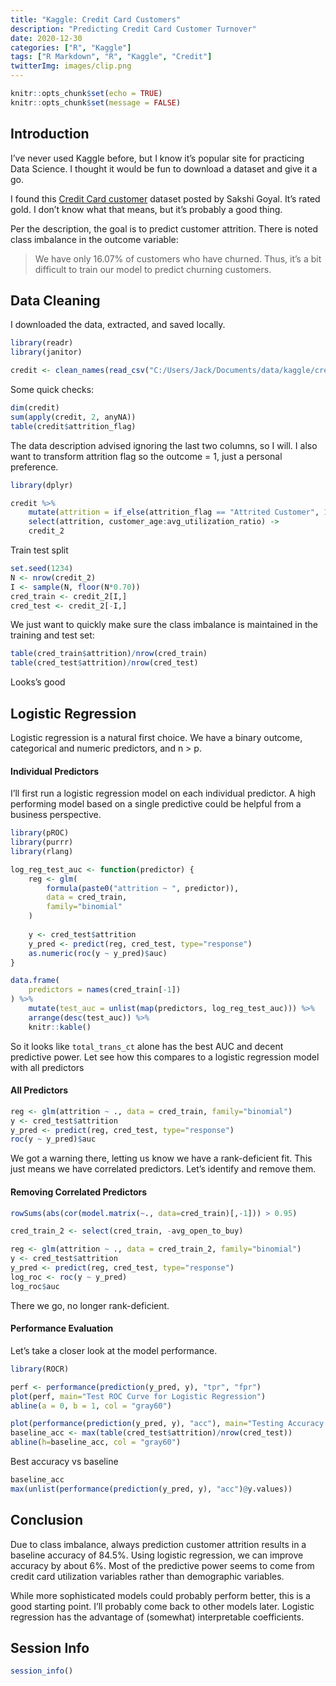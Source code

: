 ```yaml
---
title: "Kaggle: Credit Card Customers"
description: "Predicting Credit Card Customer Turnover"
date: 2020-12-30
categories: ["R", "Kaggle"]
tags: ["R Markdown", "R", "Kaggle", "Credit"]
twitterImg: images/clip.png
---
```


```r
knitr::opts_chunk$set(echo = TRUE)
knitr::opts_chunk$set(message = FALSE)
```

## Introduction

I've never used Kaggle before, but I know it's popular site for practicing Data Science. I thought it would be fun to download a dataset and give it a go.

I found this [Credit Card customer](https://www.kaggle.com/sakshigoyal7/credit-card-customers) dataset posted by Sakshi Goyal. It's rated gold. I don't know what that means, but it's probably a good thing.

Per the description, the goal is to predict customer attrition. There is noted class imbalance in the outcome variable:

> We have only 16.07% of customers who have churned. Thus, it's a bit difficult to train our model to predict churning customers. 

## Data Cleaning

I downloaded the data, extracted, and saved locally.

```r
library(readr)
library(janitor)

credit <- clean_names(read_csv("C:/Users/Jack/Documents/data/kaggle/credit_card_customers/BankChurners.csv"))
```

Some quick checks:

```r
dim(credit)
sum(apply(credit, 2, anyNA))
table(credit$attrition_flag)
```
The data description advised ignoring the last two columns, so I will. I also want to transform attrition flag so the outcome = 1, just a personal preference.

```r
library(dplyr)

credit %>% 
    mutate(attrition = if_else(attrition_flag == "Attrited Customer", 1, 0)) %>%
    select(attrition, customer_age:avg_utilization_ratio) ->
    credit_2
```

Train test split

```r
set.seed(1234)
N <- nrow(credit_2)
I <- sample(N, floor(N*0.70))
cred_train <- credit_2[I,]
cred_test <- credit_2[-I,]
```

We just want to quickly make sure the class imbalance is maintained in the training and test set:

```r
table(cred_train$attrition)/nrow(cred_train)
table(cred_test$attrition)/nrow(cred_test)
```
Looks's good

## Logistic Regression

Logistic regression is a natural first choice. We have a binary outcome, categorical and numeric predictors, and n > p. 

#### Individual Predictors

I'll first run a logistic regression model on each individual predictor. A high performing model based on a single predictive could be helpful from a business perspective. 

```r
library(pROC)
library(purrr)
library(rlang)

log_reg_test_auc <- function(predictor) {
    reg <- glm(
        formula(paste0("attrition ~ ", predictor)), 
        data = cred_train, 
        family="binomial"
    )
    
    y <- cred_test$attrition
    y_pred <- predict(reg, cred_test, type="response")
    as.numeric(roc(y ~ y_pred)$auc)
}

data.frame(
    predictors = names(cred_train[-1])
) %>%
    mutate(test_auc = unlist(map(predictors, log_reg_test_auc))) %>%
    arrange(desc(test_auc)) %>%
    knitr::kable()
```

So it looks like `total_trans_ct` alone has the best AUC and decent predictive power. Let see how this compares to a logistic regression model with all predictors

#### All Predictors

```r
reg <- glm(attrition ~ ., data = cred_train, family="binomial")
y <- cred_test$attrition
y_pred <- predict(reg, cred_test, type="response")
roc(y ~ y_pred)$auc
```

We got a warning there, letting us know we have a rank-deficient fit. This just means we have correlated predictors. Let's identify and remove them.

#### Removing Correlated Predictors

```r
rowSums(abs(cor(model.matrix(~., data=cred_train)[,-1])) > 0.95)
```

```r
cred_train_2 <- select(cred_train, -avg_open_to_buy)

reg <- glm(attrition ~ ., data = cred_train_2, family="binomial")
y <- cred_test$attrition
y_pred <- predict(reg, cred_test, type="response")
log_roc <- roc(y ~ y_pred)
log_roc$auc
```
There we go, no longer rank-deficient.

#### Performance Evaluation

Let's take a closer look at the model performance.

```r
library(ROCR)

perf <- performance(prediction(y_pred, y), "tpr", "fpr")
plot(perf, main="Test ROC Curve for Logistic Regression")
abline(a = 0, b = 1, col = "gray60")
```


```r
plot(performance(prediction(y_pred, y), "acc"), main="Testing Accuracy vs Cutoff")
baseline_acc <- max(table(cred_test$attrition)/nrow(cred_test))
abline(h=baseline_acc, col = "gray60")
```

Best accuracy vs baseline

```r
baseline_acc
max(unlist(performance(prediction(y_pred, y), "acc")@y.values))
```

## Conclusion

Due to class imbalance, always prediction customer attrition results in a baseline accuracy of 84.5%. Using logistic regression, we can improve accuracy by about 6%. Most of the predictive power seems to come from credit card utilization variables rather than demographic variables. 

While more sophisticated models could probably perform better, this is a good starting point. I'll probably come back to other models later. Logistic regression has the advantage of (somewhat) interpretable coefficients.

## Session Info

```r
session_info()
```

